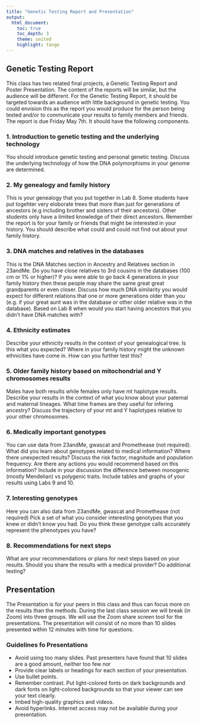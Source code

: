 ```yaml
---
title: "Genetic Testing Report and Presentation"
output:
  html_document:
    toc: true
    toc_depth: 3
    theme: united
    highlight: tango
---
```


## Genetic Testing Report

This class has two related final projects, a Genetic Testing Report and Poster Presentation. The content of the reports will be similar, but the audience will be different. For the Genetic Testing Report, it should be targeted towards an audience with little background in genetic testing. You could envision this as the report you would produce for the person being tested and/or to communicate your results to family members and friends. The report is due Friday May 7th. It should have the following components.

### 1. Introduction to genetic testing and the underlying technology

You should introduce genetic testing and personal genetic testing. Discuss the underlying technology of how the DNA polymorphisms in your genome are determined.

### 2. My genealogy and family history

This is your genealogy that you put together in Lab 8.  Some students have put togehter very eloborate trees that more than just for generations of ancestors (e.g including brother and sisters of their ancestors). Other students only have a limited knowledge of their direct ancestors. Remember the report is for your family or friends that might be interested in your history. You should describe what could and could not find out about your family history.

### 3. DNA matches and relatives in the databases

This is the DNA Matches section in Ancestry and Relatives section in 23andMe. Do you have close relatives to 3rd cousins in the databases (100 cm or 1% or higher)? If you were able to go back 4 generations in your family history then these people may share the same great great grandparents or even closer. Discuss how much DNA similarity you would expect for different relations that one or more generations older than you (e.g. if your great aunt was in the database or other older relative was in the database). Based on Lab 8 when would you start having ancestors that you didn't have DNA matches with?

### 4. Ethnicity estimates

Describe your ethnicity results in the context of your genealogical tree. Is this what you expected? Where in your family history might the unknown ethnicities have come in. How can you further test this?

### 5. Older family history based on mitochondrial and Y chromosomes results

Males have both results while females only have mt haplotype results. Describe your results in the context of what you know about your paternal and maternal lineages. What time frames are they useful for infering ancestry? Discuss the trajectory of your mt and Y haplotypes relative to your other chromosomes. 

### 6. Medically important genotypes

You can use data from 23andMe, gwascat and Promethease (not required). What did you learn about genotypes related to medical information? Where there unexpected results? Discuss the risk factor, magnitude and population frequency. Are there any actions you would recommend based on this information?  Include in your discussion the difference between monogenic (mostly Mendelian) vs polygenic traits. Include tables and graphs of your results using Labs 9 and 10.

### 7. Interesting genotypes

Here you can also data from 23andMe, gwascat and Promethease (not required) Pick a set of what you consider interesting genotypes that you knew or didn't know you had. Do you think these genotype calls accurately represent the phenotypes you have?

### 8. Recommendations for next steps

What are your recommendations or plans for next steps based on your results. Should you share the results with a medical provider? Do additional testing?

## Presentation

The Presentation is for your peers in this class and thus can focus more on the results than the methods. During the last class session we will break (in Zoom) into three groups. We will use the Zoom share screen tool for the presentations. The presentation will consist of no more than 10 slides presented within 12 minutes with time for questions.

### Guidelines fo Presentations

* Avoid using too many slides. Past presenters have found that 10 slides are a good amount, neither too few nor 
* Provide clear labels or headings for each section of your presentation.
* Use bullet points.
* Remember contrast. Put light-colored fonts on dark backgrounds and dark fonts on light-colored backgrounds so that your viewer can see your text clearly.
* Imbed high-quality graphics and videos.
* Avoid hyperlinks. Internet access may not be available during your presentation.

